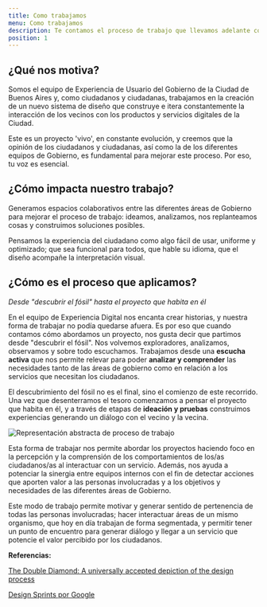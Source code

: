 ```yaml
---
title: Como trabajamos
menu: Como trabajamos
description: Te contamos el proceso de trabajo que llevamos adelante con el objetivo de construir mejores experiencias para las personas.
position: 1
---
```


## ¿Qué nos motiva?

Somos el equipo de Experiencia de Usuario del Gobierno de la Ciudad de Buenos Aires y, como ciudadanos y ciudadanas, trabajamos en la creación de un nuevo sistema de diseño que construye e itera constantemente la interacción de los vecinos con los productos y servicios digitales de la Ciudad.

Este es un proyecto 'vivo', en constante evolución, y creemos que la opinión de los ciudadanos y ciudadanas, así como la de los diferentes equipos de Gobierno, es fundamental para mejorar este proceso. Por eso, tu voz es esencial. 

## ¿Cómo impacta nuestro trabajo?

Generamos espacios colaborativos entre las diferentes áreas de Gobierno para mejorar el proceso de trabajo: ideamos, analizamos, nos replanteamos cosas y construimos soluciones posibles.

Pensamos la experiencia del ciudadano como algo fácil de usar, uniforme y optimizado; que sea funcional para todos, que hable su idioma, que el diseño acompañe la interpretación visual.

## ¿Cómo es el proceso que aplicamos?

_Desde "descubrir el fósil" hasta el proyecto que habita en él_

En el equipo de Experiencia Digital nos encanta crear historias, y nuestra forma de trabajar no podía quedarse afuera. Es por eso que cuando contamos cómo abordamos un proyecto, nos gusta decir que partimos desde "descubrir el fósil". Nos volvemos exploradores, analizamos, observamos y sobre todo escuchamos. Trabajamos desde una **escucha activa** que nos permite relevar para poder **analizar y comprender** las necesidades tanto de las áreas de gobierno como en relación a los servicios que necesitan los ciudadanos.

El descubrimiento del fósil no es el final, sino el comienzo de este recorrido. Una vez que desenterramos el tesoro comenzamos a pensar el proyecto que habita en él, y a través de etapas de **ideación y pruebas** construimos experiencias generando un diálogo con el vecino y la vecina.

![Representación abstracta de proceso de trabajo](creamos_experiencias/grafico-proceso.svg)

Esta forma de trabajar nos permite abordar los proyectos haciendo foco en la percepción y la comprensión de los comportamientos de los/as ciudadanos/as al interactuar con un servicio. Además, nos ayuda a potenciar la sinergia entre equipos internos con el fin de detectar acciones que aporten valor a las personas involucradas y a los objetivos y necesidades de las diferentes áreas de Gobierno.

Este modo de trabajo permite motivar y generar sentido de pertenencia de todas las personas involucradas; hacer interactuar áreas de un mismo organismo, que hoy en día trabajan de forma segmentada, y permitir tener un punto de encuentro para generar diálogo y llegar a un servicio que potencie el valor percibido por los ciudadanos.

**Referencias:**

[The Double Diamond: A universally accepted depiction of the design process](https://www.designcouncil.org.uk/news-opinion/what-framework-innovation-design-councils-evolved-double-diamond)

[Design Sprints por Google](https://designsprintkit.withgoogle.com/)
